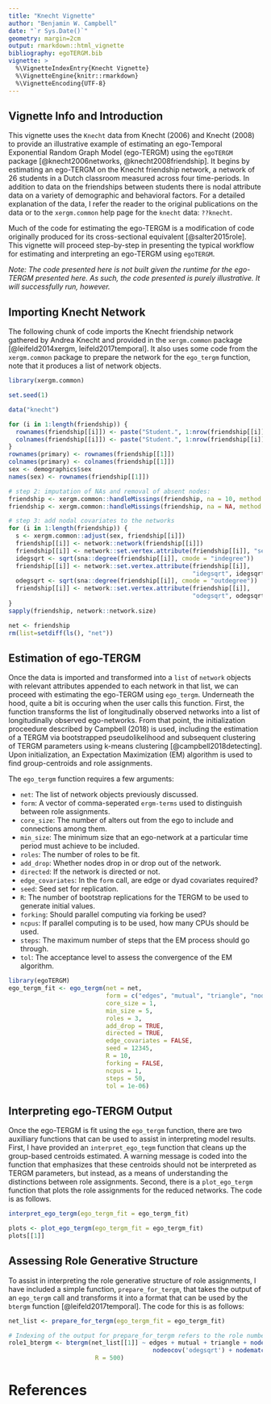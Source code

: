 ```yaml
---
title: "Knecht Vignette"
author: "Benjamin W. Campbell"
date: "`r Sys.Date()`"
geometry: margin=2cm
output: rmarkdown::html_vignette
bibliography: egoTERGM.bib
vignette: >
  %\VignetteIndexEntry{Knecht Vignette}
  %\VignetteEngine{knitr::rmarkdown}
  %\VignetteEncoding{UTF-8}
---
```


## Vignette Info and Introduction
  This vignette uses the `Knecht` data from Knecht (2006) and Knecht (2008) to provide an illustrative example of estimating an ego-Temporal Exponential Random Graph Model (ego-TERGM) using the `egoTERGM` package [@knecht2006networks, @knecht2008friendship].  It begins by estimating an ego-TERGM on the Knecht friendship network, a network of 26 students in a Dutch classroom measured across four time-periods.  In addition to data on the friendships between students there is nodal attribute data on a variety of demographic and behavioral factors.  For a detailed explanation of the data, I refer the reader to the original publications on the data or to the `xergm.common` help page for the `knecht` data: `??knecht`.  

Much of the code for estimating the ego-TERGM is a modification of code originally produced for its cross-sectional equivalent [@salter2015role]. This vignette will proceed step-by-step in presenting the typical workflow for estimating and interpreting an ego-TERGM using `egoTERGM`.  

*Note: The code presented here is not built given the runtime for the ego-TERGM presented here.  As such, the code presented is purely illustrative.  It will successfully run, however.* 
  
## Importing Knecht Network
  
  The following chunk of code imports the Knecht friendship network gathered by Andrea Knecht and provided in the `xergm.common` package [@leifeld2014xergm, leifeld2017temporal].  It also uses some code from the `xergm.common` package to prepare the network for the `ego_tergm` function, note that it produces a list of network objects.

```r
library(xergm.common)

set.seed(1)

data("knecht")

for (i in 1:length(friendship)) {
  rownames(friendship[[i]]) <- paste("Student.", 1:nrow(friendship[[i]]), sep="")
  colnames(friendship[[i]]) <- paste("Student.", 1:nrow(friendship[[i]]), sep="")
}
rownames(primary) <- rownames(friendship[[1]])
colnames(primary) <- colnames(friendship[[1]])
sex <- demographics$sex
names(sex) <- rownames(friendship[[1]])

# step 2: imputation of NAs and removal of absent nodes:
friendship <- xergm.common::handleMissings(friendship, na = 10, method = "remove")
friendship <- xergm.common::handleMissings(friendship, na = NA, method = "fillmode")

# step 3: add nodal covariates to the networks
for (i in 1:length(friendship)) {
  s <- xergm.common::adjust(sex, friendship[[i]])
  friendship[[i]] <- network::network(friendship[[i]])
  friendship[[i]] <- network::set.vertex.attribute(friendship[[i]], "sex", s)
  idegsqrt <- sqrt(sna::degree(friendship[[i]], cmode = "indegree"))
  friendship[[i]] <- network::set.vertex.attribute(friendship[[i]],
                                                   "idegsqrt", idegsqrt)
  odegsqrt <- sqrt(sna::degree(friendship[[i]], cmode = "outdegree"))
  friendship[[i]] <- network::set.vertex.attribute(friendship[[i]],
                                                   "odegsqrt", odegsqrt)
}
sapply(friendship, network::network.size)

net <- friendship
rm(list=setdiff(ls(), "net"))

```

## Estimation of ego-TERGM
Once the data is imported and transformed into a `list` of `network` objects with relevant attributes appended to each network in that list, we can proceed with estimating the ego-TERGM using `ego_tergm`.  Underneath the hood, quite a bit is occuring when the user calls this function.  First, the function transforms the list of longitudinally observed networks into a list of longitudinally observed ego-networks.  From that point, the initialization proceedure described by Campbell (2018) is used, including the estimation of a TERGM via bootstrapped pseudolikelihood and subsequent clustering of TERGM parameters using k-means clustering [@campbell2018detecting].  Upon initialization, an Expectation Maximization (EM) algorithm is used to find group-centroids and role assignments.  

The `ego_tergm` function requires a few arguments:

* `net`: The list of network objects previously discussed.
* `form`: A vector of comma-seperated `ergm-terms` used to distinguish between role assignments.
* `core_size`: The number of alters out from the ego to include and connections among them.
* `min_size`: The minimum size that an ego-network at a particular time period must achieve to be included.
* `roles`: The number of roles to be fit.
* `add_drop`: Whether nodes drop in or drop out of the network.
* `directed`: If the network is directed or not.
* `edge_covariates`: In the `form` call, are edge or dyad covariates required?
* `seed`: Seed set for replication.
* `R`: The number of bootstrap replications for the TERGM to be used to generate initial values.
* `forking`: Should parallel computing via forking be used? 
* `ncpus`: If parallel computing is to be used, how many CPUs should be used.
* `steps`: The maximum number of steps that the EM process should go through.
* `tol`: The acceptance level to assess the convergence of the EM algorithm.

```r
library(egoTERGM)
ego_tergm_fit <- ego_tergm(net = net,
                           form = c("edges", "mutual", "triangle", "nodeicov('idegsqrt')", "nodeocov('odegsqrt')",  "nodematch('sex')"),
                           core_size = 1,
                           min_size = 5,
                           roles = 3,
                           add_drop = TRUE,
                           directed = TRUE,
                           edge_covariates = FALSE,
                           seed = 12345,
                           R = 10,
                           forking = FALSE,
                           ncpus = 1,
                           steps = 50,
                           tol = 1e-06)

```

## Interpreting ego-TERGM Output
Once the ego-TERGM is fit using the `ego_tergm` function, there are two auxilliary functions that can be used to assist in interpreting model results.  First, I have provided an `interpret_ego_tegm` function that cleans up the group-based centroids estimated.  A warning message is coded into the function that emphasizes that these centroids should not be interpreted as TERGM parameters, but instead, as a means of understanding the distinctions between role assignments.  Second, there is a `plot_ego_tergm` function that plots the role assignments for the reduced networks.  The code is as follows.
```r
interpret_ego_tergm(ego_tergm_fit = ego_tergm_fit)

plots <- plot_ego_tergm(ego_tergm_fit = ego_tergm_fit)
plots[[1]]

```

## Assessing Role Generative Structure
To assist in interpreting the role generative structure of role assignments, I have included a simple function, `prepare_for_tergm`, that takes the output of an `ego_tergm` call and transforms it into a format that can be used by the `btergm` function [@leifeld2017temporal].  The code for this is as follows:
```r
net_list <- prepare_for_tergm(ego_tergm_fit = ego_tergm_fit)

# Indexing of the output for prepare_for_tergm refers to the role numbering from initial ego_tergm_fit
role1_btergm <- btergm(net_list[[1]] ~ edges + mutual + triangle + nodeicov('idegsqrt') +
                                        nodeocov('odegsqrt') + nodematch('sex'),
                        R = 500)

```


# References


